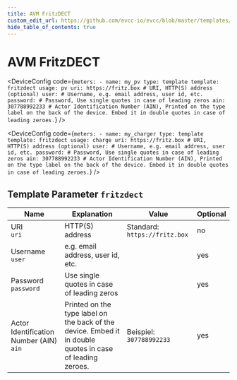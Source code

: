 ```yaml
---
title: AVM FritzDECT
custom_edit_url: https://github.com/evcc-io/evcc/blob/master/templates/definition/meter/fritzdect.yaml
hide_table_of_contents: true
---
```



# AVM FritzDECT

<div className="device-detail-container">
  <div className="device-detail-content">
    <DeviceFeatures features="" />

<Tabs>
<TabItem value="pv" label="PV" default>

<DeviceConfig code={`meters:
    - name: my_pv
      type: template
      template: fritzdect
      usage: pv
      uri: https://fritz.box # URI, HTTP(S) address (optional)
      user: # Username, e.g. email address, user id, etc.
      password: # Password, Use single quotes in case of leading zeros
      ain: 307788992233 # Actor Identification Number (AIN), Printed on the type label on the back of the device. Embed it in double quotes in case of leading zeroes.`}  />

</TabItem>
<TabItem value="charge" label="Wallbox">

<DeviceConfig code={`meters:
    - name: my_charger
      type: template
      template: fritzdect
      usage: charge
      uri: https://fritz.box # URI, HTTP(S) address (optional)
      user: # Username, e.g. email address, user id, etc.
      password: # Password, Use single quotes in case of leading zeros
      ain: 307788992233 # Actor Identification Number (AIN), Printed on the type label on the back of the device. Embed it in double quotes in case of leading zeroes.`}  />

</TabItem>
</Tabs>
  </div>
  <div className="device-detail-icon">
    <evcc-icon
      type="meter"
      name="avm-fritzdect"
      size="400px"
      alt="AVM FritzDECT"
      className="device-detail-icon-img"
    ></evcc-icon>
  </div>
</div>

## Template Parameter `fritzdect`

| Name | Explanation | Value | Optional |
|-----------|-------------|-------|----------|
| URI<br/>`uri` | HTTP(S) address | Standard: `https://fritz.box` | no |
| Username<br/>`user` | e.g. email address, user id, etc. |  | yes |
| Password<br/>`password` | Use single quotes in case of leading zeros |  | yes |
| Actor Identification Number (AIN)<br/>`ain` | Printed on the type label on the back of the device. Embed it in double quotes in case of leading zeroes. | Beispiel: `307788992233` | yes |

